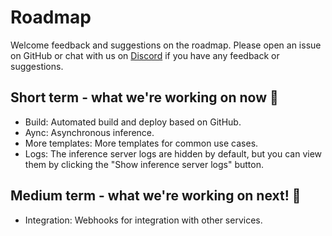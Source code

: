 # Roadmap

Welcome feedback and suggestions on the roadmap. Please open an issue on GitHub or chat with us on [Discord](https://discord.gg/F4WnzqmeNj) if you have any feedback or suggestions.

## Short term - what we're working on now 🎉

- Build: Automated build and deploy based on GitHub.
- Aync: Asynchronous inference.
- More templates: More templates for common use cases.
- Logs: The inference server logs are hidden by default, but you can view them by clicking the "Show inference server logs" button.

## Medium term - what we're working on next! 🏃

- Integration: Webhooks for integration with other services. 
